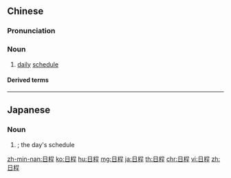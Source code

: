 ==Chinese==
{{zh-forms}}

===Pronunciation===
{{zh-pron
|m=rìchéng
|c=jat6 cing4
|mn=kh:ji̍t-têng/qz,xm:li̍t-thêng/tp:li̍t-têng/zz:ji̍t-thêng
|ma=y
|cat=n
}}

===Noun===
{{zh-noun}}

# [[daily]] [[schedule]]

====Derived terms====
{{zh-der|日程表|議事日程}}

----

==Japanese==
{{ja-kanjitab|にち|k1=にっ|てい|yomi=on}}

===Noun===
{{ja-noun|にってい}}

# {{l|en|schedule|id=time-based plan of events}}; the day's schedule
#: {{ja-usex|'''日程'''が決まった。|'''にってい''' が きまった。|Now the schedule is set.}}

[[zh-min-nan:日程]]
[[ko:日程]]
[[hu:日程]]
[[mg:日程]]
[[ja:日程]]
[[th:日程]]
[[chr:日程]]
[[vi:日程]]
[[zh:日程]]